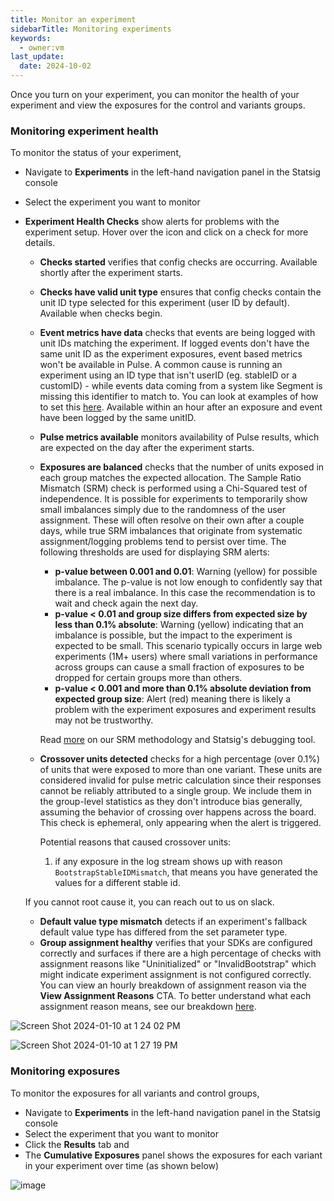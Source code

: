 ```yaml
---
title: Monitor an experiment
sidebarTitle: Monitoring experiments
keywords:
  - owner:vm
last_update:
  date: 2024-10-02
---
```


Once you turn on your experiment, you can monitor the health of your experiment and view the exposures for the control and variants groups.

### Monitoring experiment health

To monitor the status of your experiment,

- Navigate to **Experiments** in the left-hand navigation panel in the Statsig console
- Select the experiment you want to monitor

- **Experiment Health Checks** show alerts for problems with the experiment setup. Hover over the icon and click on a check for more details.

  - **Checks started** verifies that config checks are occurring. Available shortly after the experiment starts.
  - **Checks have valid unit type** ensures that config checks contain the unit ID type selected for this experiment (user ID by default). Available when checks begin.
  - **Event metrics have data** checks that events are being logged with unit IDs matching the experiment. If logged events don't have the same unit ID as the experiment exposures, event based metrics won't be available in Pulse. A common cause is running an experiment using an ID type that isn't userID (eg. stableID or a customID) - while events data coming from a system like Segment is missing this identifier to match to. You can look at examples of how to set this [here](/integrations/data-connectors/segment#user-ids-and-custom-ids). Available within an hour after an exposure and event have been logged by the same unitID.
  - **Pulse metrics available** monitors availability of Pulse results, which are expected on the day after the experiment starts.
  - **Exposures are balanced** checks that the number of units exposed in each group matches the expected allocation. The Sample Ratio Mismatch (SRM) check is performed using a Chi-Squared test of independence. It is possible for experiments to temporarily show small imbalances simply due to the randomness of the user assignment. These will often resolve on their own after a couple days, while true SRM imbalances that originate from systematic assignment/logging problems tend to persist over time. The following thresholds are used for displaying SRM alerts:

    - **p-value between 0.001 and 0.01**: Warning (yellow) for possible imbalance. The p-value is not low enough to confidently say that there is a real imbalance. In this case the recommendation is to wait and check again the next day.
    - **p-value < 0.01 and group size differs from expected size by less than 0.1% absolute**: Warning (yellow) indicating that an imbalance is possible, but the impact to the experiment is expected to be small. This scenario typically occurs in large web experiments (1M+ users) where small variations in performance across groups can cause a small fraction of exposures to be dropped for certain groups more than others.
    - **p-value < 0.001 and more than 0.1% absolute deviation from expected group size**: Alert (red) meaning there is likely a problem with the experiment exposures and experiment results may not be trustworthy.

    Read [more](/stats-engine/methodologies/srm-checks) on our SRM methodology and Statsig's debugging tool.

  - **Crossover units detected** checks for a high percentage (over 0.1%) of units that were exposed to more than one variant. These units are considered invalid for pulse metric calculation since their responses cannot be reliably attributed to a single group. We include them in the group-level statistics as they don't introduce bias generally, assuming the behavior of crossing over happens across the board. This check is ephemeral, only appearing when the alert is triggered.

    Potential reasons that caused crossover units:

    1. if any exposure in the log stream shows up with reason `BootstrapStableIDMismatch`, that means you have generated the values for a different stable id.

  If you cannot root cause it, you can reach out to us on slack.

  - **Default value type mismatch** detects if an experiment's fallback default value type has differed from the set parameter type.
  - **Group assignment healthy** verifies that your SDKs are configured correctly and surfaces if there are a high percentage of checks with assignment reasons like "Uninitialized" or "InvalidBootstrap" which might indicate experiment assignment is not configured correctly. You can view an hourly breakdown of assignment reason via the **View Assignment Reasons** CTA. To better understand what each assignment reason means, see our breakdown [here](/sdk/debugging).

![Screen Shot 2024-01-10 at 1 24 02 PM](https://github.com/statsig-io/docs/assets/101903926/afd2d1f4-8c2d-42a2-99ed-c2f301e8625a)

![Screen Shot 2024-01-10 at 1 27 19 PM](https://github.com/statsig-io/docs/assets/101903926/3696383e-7e56-4a9b-87aa-cb92a8c9517a)

### Monitoring exposures

To monitor the exposures for all variants and control groups,

- Navigate to **Experiments** in the left-hand navigation panel in the Statsig console
- Select the experiment that you want to monitor
- Click the **Results** tab and
- The **Cumulative Exposures** panel shows the exposures for each variant in your experiment over time (as shown below)

![image](https://user-images.githubusercontent.com/1315028/129122046-6d61f5fb-ed26-49d7-a774-52604c1aaa3a.png)
